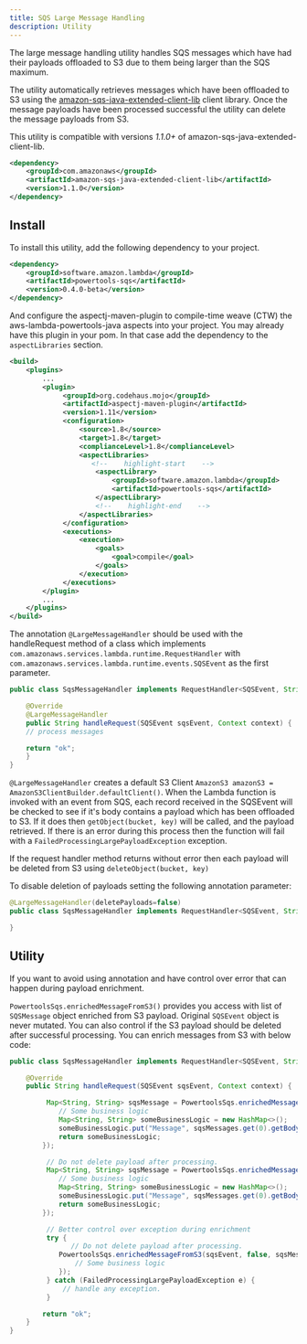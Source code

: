 ```yaml
---
title: SQS Large Message Handling
description: Utility
---
```


The large message handling utility handles SQS messages which have had their payloads
offloaded to S3 due to them being larger than the SQS maximum.

The utility automatically retrieves messages which have been offloaded to S3 using the
[amazon-sqs-java-extended-client-lib](https://github.com/awslabs/amazon-sqs-java-extended-client-lib)
client library. Once the message payloads have been processed successful the
utility can delete the message payloads from S3.

This utility is compatible with versions *1.1.0+* of amazon-sqs-java-extended-client-lib.

```xml
<dependency>
    <groupId>com.amazonaws</groupId>
    <artifactId>amazon-sqs-java-extended-client-lib</artifactId>
    <version>1.1.0</version>
</dependency>
```

## Install

To install this utility, add the following dependency to your project.

```xml
<dependency>
    <groupId>software.amazon.lambda</groupId>
    <artifactId>powertools-sqs</artifactId>
    <version>0.4.0-beta</version>
</dependency>
```

And configure the aspectj-maven-plugin to compile-time weave (CTW) the
aws-lambda-powertools-java aspects into your project. You may already have this
plugin in your pom. In that case add the dependency to the `aspectLibraries`
section.

```xml
<build>
    <plugins>
        ...
        <plugin>
             <groupId>org.codehaus.mojo</groupId>
             <artifactId>aspectj-maven-plugin</artifactId>
             <version>1.11</version>
             <configuration>
                 <source>1.8</source>
                 <target>1.8</target>
                 <complianceLevel>1.8</complianceLevel>
                 <aspectLibraries>
                    <!--    highlight-start    -->
                     <aspectLibrary>
                         <groupId>software.amazon.lambda</groupId>
                         <artifactId>powertools-sqs</artifactId>
                     </aspectLibrary>
                     <!--    highlight-end    -->
                 </aspectLibraries>
             </configuration>
             <executions>
                 <execution>
                     <goals>
                         <goal>compile</goal>
                     </goals>
                 </execution>
             </executions>
        </plugin>
        ...
    </plugins>
</build>
```

The annotation `@LargeMessageHandler` should be used with the handleRequest method of a class
which implements `com.amazonaws.services.lambda.runtime.RequestHandler` with
`com.amazonaws.services.lambda.runtime.events.SQSEvent` as the first parameter.

```java
public class SqsMessageHandler implements RequestHandler<SQSEvent, String> {

    @Override
    @LargeMessageHandler
    public String handleRequest(SQSEvent sqsEvent, Context context) {
    // process messages

    return "ok";
    }
}
```

`@LargeMessageHandler` creates a default S3 Client `AmazonS3 amazonS3 = AmazonS3ClientBuilder.defaultClient()`.
When the Lambda function is invoked with an event from SQS, each record received
in the SQSEvent will be checked to see if it's body contains a payload which has
been offloaded to S3. If it does then `getObject(bucket, key)` will be called,
and the payload retrieved. If there is an error during this process then the
function will fail with a `FailedProcessingLargePayloadException` exception.

If the request handler method returns without error then each payload will be
deleted from S3 using `deleteObject(bucket, key)`

To disable deletion of payloads setting the following annotation parameter:

```java
@LargeMessageHandler(deletePayloads=false)
public class SqsMessageHandler implements RequestHandler<SQSEvent, String> {

}
```

## Utility

If you want to avoid using annotation and have control over error that can happen during payload enrichment.

`PowertoolsSqs.enrichedMessageFromS3()` provides you access with list of `SQSMessage` object enriched from S3 payload.
Original `SQSEvent` object is never mutated. You can also control if the S3 payload should be deleted after successful
processing. You can enrich messages from S3 with below code:

```java
public class SqsMessageHandler implements RequestHandler<SQSEvent, String> {

    @Override
    public String handleRequest(SQSEvent sqsEvent, Context context) {

         Map<String, String> sqsMessage = PowertoolsSqs.enrichedMessageFromS3(sqsEvent, sqsMessages -> {
            // Some business logic
            Map<String, String> someBusinessLogic = new HashMap<>();
            someBusinessLogic.put("Message", sqsMessages.get(0).getBody());
            return someBusinessLogic;
        });

         // Do not delete payload after processing.
         Map<String, String> sqsMessage = PowertoolsSqs.enrichedMessageFromS3(sqsEvent, false, sqsMessages -> {
            // Some business logic
            Map<String, String> someBusinessLogic = new HashMap<>();
            someBusinessLogic.put("Message", sqsMessages.get(0).getBody());
            return someBusinessLogic;
        });

         // Better control over exception during enrichment
         try {
               // Do not delete payload after processing.
            PowertoolsSqs.enrichedMessageFromS3(sqsEvent, false, sqsMessages -> {
                // Some business logic
            });
         } catch (FailedProcessingLargePayloadException e) {
             // handle any exception.
         }

        return "ok";
    }
}
```
